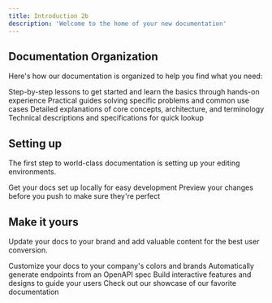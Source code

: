 ```yaml
---
title: Introduction 2b
description: 'Welcome to the home of your new documentation'
---
```


## Documentation Organization

Here's how our documentation is organized to help you find what you need:

<CardGroup cols={2}>
  <Card
    title="Tutorials"
    icon="graduation-cap"
    href="/tutorials"
  >
    Step-by-step lessons to get started and learn the basics through hands-on experience
  </Card>
  <Card
    title="How-to Guides"
    icon="book"
    href="/how-to"
  >
    Practical guides solving specific problems and common use cases
  </Card>
  <Card
    title="Concepts"
    icon="circle-info"
    href="/concepts"
  >
    Detailed explanations of core concepts, architecture, and terminology
  </Card>
  <Card
    title="Quick Reference"
    icon="bolt"
    href="/quickstart"
  >
    Technical descriptions and specifications for quick lookup
  </Card>
</CardGroup>


## Setting up

The first step to world-class documentation is setting up your editing environments.

<CardGroup cols={2}>
  <Card
    title="Edit Your Docs"
    icon="pen-to-square"
    href="https://mintlify.com/docs/quickstart"
  >
    Get your docs set up locally for easy development
  </Card>
  <Card
    title="Preview Changes"
    icon="image"
    href="https://mintlify.com/docs/development"
  >
    Preview your changes before you push to make sure they're perfect
  </Card>
</CardGroup>

## Make it yours

Update your docs to your brand and add valuable content for the best user conversion.

<CardGroup cols={2}>
  <Card
    title="Customize Style"
    icon="palette"
    href="https://mintlify.com/docs/settings/global"
  >
    Customize your docs to your company's colors and brands
  </Card>
  <Card
    title="Reference APIs"
    icon="code"
    href="https://mintlify.com/docs/api-playground/openapi"
  >
    Automatically generate endpoints from an OpenAPI spec
  </Card>
  <Card
    title="Add Components"
    icon="screwdriver-wrench"
    href="https://mintlify.com/docs/components/accordion"
  >
    Build interactive features and designs to guide your users
  </Card>
  <Card
    title="Get Inspiration"
    icon="stars"
    href="https://mintlify.com/customers"
  >
    Check out our showcase of our favorite documentation
  </Card>
</CardGroup>
